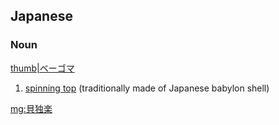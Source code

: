 ==Japanese==
{{wikipedia|lang=ja}}
{{ja-kanjitab|yomi=irr|sort=へいごま}}

===Noun===
[[image:Beigoma_01.jpg|thumb|ベーゴマ]]
{{ja-noun|べいごま|ベーゴマ}}

# [[spinning top]] (traditionally made of Japanese babylon shell)

[[mg:貝独楽]]